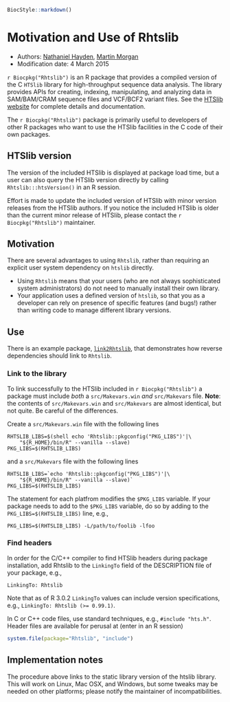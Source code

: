 <!--
\usepackage[utf8]{inputenc}
%% \VignetteEngine{knitr::knitr}
%% \VignetteIndexEntry{Motivation and Use of Rhtslib}
-->

```r
BiocStyle::markdown()
```

# Motivation and Use of Rhtslib

- Authors: [Nathaniel Hayden](mailto:nhayden@fredhutch.org), [Martin
  Morgan](mailto:mtmorgan@fhcrc.org)
- Modification date: 4 March 2015

`r Biocpkg("Rhtslib")` is an R package that provides a compiled
version of the C `HTSlib` library for high-throughput sequence data
analysis. The library provides APIs for creating, indexing,
manipulating, and analyzing data in SAM/BAM/CRAM sequence files and
VCF/BCF2 variant files. See the [HTSlib
website](http://www.htslib.org/) for complete details and
documentation.

The `r Biocpkg("Rhtslib")` package is primarily useful to developers
of other R packages who want to use the HTSlib facilities in the C
code of their own packages.

## HTSlib version

The version of the included HTSlib is displayed at package load time,
but a user can also query the HTSlib version directly by calling
`Rhtslib:::htsVersion()` in an R session.

Effort is made to update the included version of HTSlib with minor
version releases from the HTSlib authors. If you notice the included
HTSlib is older than the current minor release of HTSlib, please
contact the `r Biocpkg("Rhtslib")` maintainer.

## Motivation

There are several advantages to using `Rhtslib`, rather than requiring
an explicit user system dependency on `htslib` directly.

- Using `Rhtslib` means that your users (who are not always
  sophisticated system administrators) do not need to manually install
  their own library.
- Your application uses a defined version of `htslib`, so that you as
  a developer can rely on presence of specific features (and bugs!)
  rather than writing code to manage different library versions.
  
## Use

There is an example package,
[`link2Rhtslib`](https://github.com/nhayden/link2Rhtslib), that
demonstrates how reverse dependencies should link to `Rhtslib`.

### Link to the library

To link successfully to the HTSlib included in `r Biocpkg("Rhtslib")`
a package must include *both* a `src/Makevars.win` *and*
`src/Makevars` file.  **Note**: the contents of `src/Makevars.win` and
`src/Makevars` are almost identical, but not quite. Be careful of the
differences.

Create a `src/Makevars.win` file with the following lines

    RHTSLIB_LIBS=$(shell echo 'Rhtslib::pkgconfig("PKG_LIBS")'|\
        "${R_HOME}/bin/R" --vanilla --slave)
    PKG_LIBS=$(RHTSLIB_LIBS)

and a `src/Makevars` file with the following lines

    RHTSLIB_LIBS=`echo 'Rhtslib::pkgconfig("PKG_LIBS")'|\
        "${R_HOME}/bin/R" --vanilla --slave)`
    PKG_LIBS=$(RHTSLIB_LIBS)

The statement for each platfrom modifies the `$PKG_LIBS` variable. If
your package needs to add to the `$PKG_LIBS` variable, do so by adding
to the `PKG_LIBS=$(RHTSLIB_LIBS)` line, e.g.,

    PKG_LIBS=$(RHTSLIB_LIBS) -L/path/to/foolib -lfoo

### Find headers

In order for the C/C++ compiler to find HTSlib headers during package
installation, add Rhtslib to the `LinkingTo` field of the DESCRIPTION
file of your package, e.g.,

    LinkingTo: Rhtslib

Note that as of R 3.0.2 `LinkingTo` values can include version
specifications, e.g., `LinkingTo: Rhtslib (>= 0.99.1)`.
    
In C or C++ code files, use standard techniques, e.g., `#include
"hts.h"`. Header files are available for perusal at (enter in an R
session)

```R
system.file(package="Rhtslib", "include")
```

## Implementation notes

The procedure above links to the static library version of the htslib
library. This will work on Linux, Mac OSX, and Windows, but some
tweaks may be needed on other platforms; please notify the maintainer
of incompatibilities.
